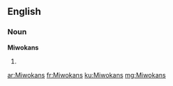 ==English==

===Noun===
'''Miwokans'''

# {{plural of|[[Miwokan]]}}

[[ar:Miwokans]]
[[fr:Miwokans]]
[[ku:Miwokans]]
[[mg:Miwokans]]